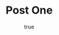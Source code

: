 ---
title: Post One
description: "Lorem ipsum dolor sit amet, consectetur adipisicing elit, sed do eiusmod tempor incididunt ut labore et dolore magna aliqua."
date: 
  published: 2022-06-02
  updated:
image:
  path: "/public/images/scott-webb-isp5-i3Mx2k-unsplash.jpeg"
  alt: "green red and white abstract painting"
  credit: Photo by <a href="https://unsplash.com/@scottwebb?utm_source=unsplash&utm_medium=referral&utm_content=creditCopyText">Scott Webb</a> on <a href="https://unsplash.com/@scottwebb?utm_source=unsplash&utm_medium=referral&utm_content=creditCopyText">Unsplash</a>
  origin: "https://unsplash.com/photos/isp5-i3Mx2k"
cover_image_id: m9d8W67TXDI
category: Features
tags: ["astro", "jamstack", "static site generation"]
status: published
layout: "@layouts/PostLayout.astro"
---